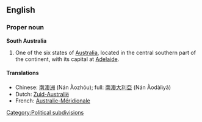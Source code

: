{{wikipedia}}
==English==

===Proper noun===
'''South Australia'''

# One of the six states of [[Australia]], located in the central southern part of the continent, with its capital at [[Adelaide]].

====Translations====

*Chinese: [[南澳洲]] (Nán Àozhōu); full: [[南澳大利亞]] (Nán Àodàlìyǎ)
*Dutch: [[Zuid-Australië]]
*French: [[Australie-Méridionale]] {{f}}

[[Category:Political subdivisions]]